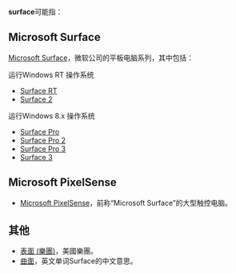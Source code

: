 {{lowercase}}
{{noteTA
|G1=IT
}}
'''surface'''可能指：

==Microsoft Surface==
[[Microsoft_Surface|Microsoft Surface]]，微软公司的平板电脑系列，其中包括：
; 运行Windows RT 操作系统
*[[Microsoft_Surface_RT|Surface RT]]
*[[Microsoft_Surface_2|Surface 2]]
; 运行Windows 8.x 操作系统
*[[Microsoft_Surface_Pro|Surface Pro]]
*[[Microsoft_Surface_Pro_2|Surface Pro 2]]
*[[Microsoft_Surface_Pro_3|Surface Pro 3]]
*[[Surface_3|Surface 3]]

==Microsoft PixelSense==
*[[Microsoft_PixelSense|Microsoft PixelSense]]，前称“Microsoft Surface”的大型触控电脑。

==其他==
*[[表面_(樂團)|表面 (樂團)]]，美國樂團。
*[[曲面|曲面]]，英文单词Surface的中文意思。

{{disambig|Cat=非中文名稱消歧義}}